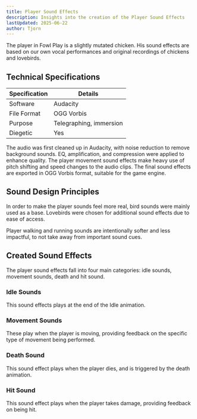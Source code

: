 ```yaml
---
title: Player Sound Effects
description: Insights into the creation of the Player Sound Effects
lastUpdated: 2025-06-22
author: Tjorn
---
```



The player in Fowl Play is a slightly mutated chicken. His sound effects are based on our own vocal performances and original recordings of chickens and lovebirds.

## Technical Specifications

| Specification | Details                 |
| ------------- | ----------------------- |
| Software      | Audacity                |
| File Format   | OGG Vorbis              |
| Purpose       | Telegraphing, immersion |
| Diegetic      | Yes                     |

The audio was first cleaned up in Audacity, with noise reduction to remove background sounds. EQ, amplification, and compression were applied to enhance quality.
The player movement sound effects make heavy use of pitch shifting and speed changes to the audio clips.
The final sound effects are exported in OGG Vorbis format, suitable for the game engine.

## Sound Design Principles

In order to make the player sounds feel more real, bird sounds were mainly used as a base.
Lovebirds were chosen for additional sound effects due to ease of access.

Player walking and running sounds are intentionally softer and less impactful, to not take away from important sound cues.

## Created Sound Effects

The player sound effects fall into four main categories: idle sounds, movement sounds, death and hit sound.

### Idle Sounds

This sound effects plays at the end of the Idle animation.

<AudioPlayer
  src="/sfx/player/call.ogg"
  title="Idle Sound"
  description="Sound of a rooster crowing, used at the end of the Idle animation."
/>

### Movement Sounds

These play when the player is moving, providing feedback on the specific type of movement being performed.

<AudioPlayer
  src="/sfx/player/movement/walking.ogg"
  title="Walking Sound"
  description="Slowed down sound of a chicken moving around. A reversed section is played in the middle, to artificially lengthen the loop."
/>
<AudioPlayer
  src="/sfx/player/movement/running.ogg"
  title="Running Sound"
  description="Sped up version of the walking sound, with a wind effect in the background. Wind effect was created by blowing into a mic, and adding a phaser effect on top of it. Together, these create the illusion of the wind blowing past the chickens wings."
/>
<AudioPlayer
  src="/sfx/player/movement/jump.ogg"
  title="Jumping Sound"
  description="Sound of a lovebird jumping and flapping its wings. This sound has minimal effects, in order for it to be clear."
/>
<AudioPlayer
  src="/sfx/player/movement/glide.ogg"
  title="Gliding Sound"
  description="Heavily slowed down version of the jumping sound. In real life, when a chicken 'glides', it flaps its wings slightly. We wanted to incorporate this into the sound effect."
/>
<AudioPlayer
  src="/sfx/player/movement/fall.ogg"
  title="Falling Sound"
  description="Wind effect with a reversed sound playing on top. More ominous than the other movement sounds, to indicate that the player is falling down."
/>
<AudioPlayer
  src="/sfx/player/movement/dash.ogg"
  title="Dashing Sound"
  description="Created by mouth, with some slight reverb and pitch shifting applied. Used when the player dashes in any direction."
/>

### Death Sound

This sound effect plays when the player dies, and is triggered by the death animation.

<AudioPlayer
  src="/sfx/player/death.ogg"
  title="Death Sound"
  description="Chicken scream sound, with a delay and phaser effect. Each echo is slightly pitch shifted down and has a lower volume."
/>

### Hit Sound

This sound effect plays when the player takes damage, providing feedback on being hit.

<AudioPlayer
  src="/sfx/player/player-hurt.ogg"
  title="Hit Sound"
  description="Sound of a chicken screaming, with some slight reverb."
/>
